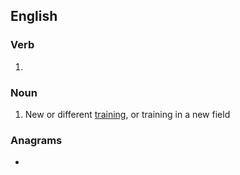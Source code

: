 ==English==

===Verb===
{{head|en|present participle}}

# {{present participle of|retrain|lang=en|nocat=1}}

===Noun===
{{en-noun|-}}

# New or different [[training]], or training in a new field

===Anagrams===
* {{anagrams|en|intergrain}}